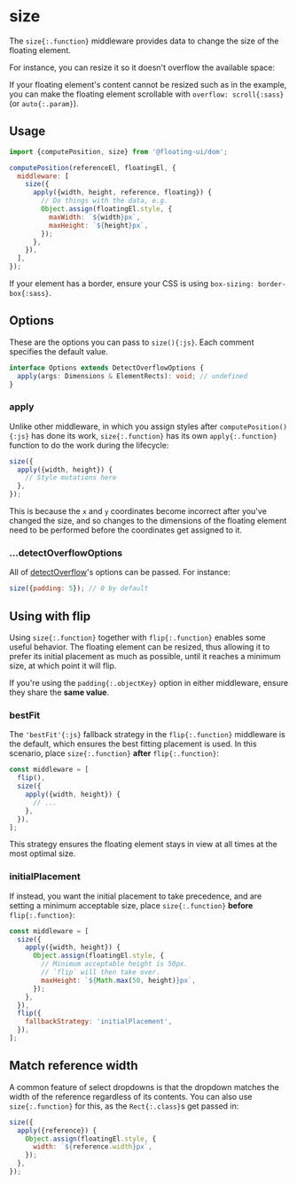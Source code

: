 # size

The `size{:.function}` middleware provides data to change the
size of the floating element.

For instance, you can resize it so it doesn't overflow the
available space:

<div className="flex flex-col gap-4">
  <Chrome
    label="Scroll the container"
    center
    scrollable
    className="h-96"
  >
    <Floating
      tooltipStyle={{
        height: 300,
        overflow: 'hidden',
        maxHeight: 0,
      }}
      middleware={[{name: 'size', options: {padding: 5}}]}
    >
      <div className="grid place-items-center w-32 h-32 border-2 border-gray-1000 border-dashed" />
    </Floating>
  </Chrome>
</div>

If your floating element's content cannot be resized such as in
the example, you can make the floating element scrollable with
`overflow: scroll{:sass}` (or `auto{:.param}`).

## Usage

```js
import {computePosition, size} from '@floating-ui/dom';

computePosition(referenceEl, floatingEl, {
  middleware: [
    size({
      apply({width, height, reference, floating}) {
        // Do things with the data, e.g.
        Object.assign(floatingEl.style, {
          maxWidth: `${width}px`,
          maxHeight: `${height}px`,
        });
      },
    }),
  ],
});
```

If your element has a border, ensure your CSS is using
`box-sizing: border-box{:sass}`.

## Options

These are the options you can pass to `size(){:js}`. Each comment
specifies the default value.

```ts
interface Options extends DetectOverflowOptions {
  apply(args: Dimensions & ElementRects): void; // undefined
}
```

### apply

Unlike other middleware, in which you assign styles after
`computePosition(){:js}` has done its work, `size{:.function}`
has its own `apply{:.function}` function to do the work during
the lifecycle:

```js
size({
  apply({width, height}) {
    // Style mutations here
  },
});
```

This is because the `x` and `y` coordinates become incorrect
after you've changed the size, and so changes to the dimensions
of the floating element need to be performed before the
coordinates get assigned to it.

### ...detectOverflowOptions

All of [detectOverflow](/docs/detectOverflow#options)'s options
can be passed. For instance:

```js
size({padding: 5}); // 0 by default
```

## Using with flip

Using `size{:.function}` together with `flip{:.function}` enables
some useful behavior. The floating element can be resized, thus
allowing it to prefer its initial placement as much as possible,
until it reaches a minimum size, at which point it will flip.

If you're using the `padding{:.objectKey}` option in either
middleware, ensure they share the **same value**.

### bestFit

The `'bestFit'{:js}` fallback strategy in the `flip{:.function}`
middleware is the default, which ensures the best fitting
placement is used. In this scenario, place `size{:.function}`
**after** `flip{:.function}`:

```js
const middleware = [
  flip(),
  size({
    apply({width, height}) {
      // ...
    },
  }),
];
```

<div className="flex flex-col gap-4">
  <Chrome
    label="Scroll the container"
    center
    scrollable
    className="h-96"
  >
    <Floating
      tooltipStyle={{
        height: 200,
        overflow: 'hidden',
        maxHeight: 0,
      }}
      middleware={[
        {name: 'flip', options: {padding: 5}},
        {name: 'size', options: {padding: 5}},
      ]}
    >
      <div className="grid place-items-center w-32 h-32 border-2 border-gray-1000 border-dashed" />
    </Floating>
  </Chrome>
</div>

This strategy ensures the floating element stays in view at all
times at the most optimal size.

### initialPlacement

If instead, you want the initial placement to take precedence,
and are setting a minimum acceptable size, place
`size{:.function}` **before** `flip{:.function}`:

```js
const middleware = [
  size({
    apply({width, height}) {
      Object.assign(floatingEl.style, {
        // Minimum acceptable height is 50px.
        // `flip` will then take over.
        maxHeight: `${Math.max(50, height)}px`,
      });
    },
  }),
  flip({
    fallbackStrategy: 'initialPlacement',
  }),
];
```

## Match reference width

A common feature of select dropdowns is that the dropdown matches
the width of the reference regardless of its contents. You can
also use `size{:.function}` for this, as the `Rect{:.class}`s get
passed in:

```js
size({
  apply({reference}) {
    Object.assign(floatingEl.style, {
      width: `${reference.width}px`,
    });
  },
});
```
